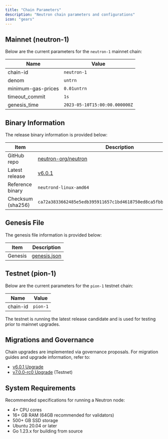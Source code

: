```yaml
---
title: "Chain Parameters"
description: "Neutron chain parameters and configurations"
icon: "gears"
---
```


## Mainnet (neutron-1)

Below are the current parameters for the `neutron-1` mainnet chain:

| Name | Value |
|------|-------|
| chain-id | `neutron-1` |
| denom | `untrn` |
| minimum-gas-prices | `0.01untrn` |
| timeout_commit | `1s` |
| genesis_time | `2023-05-10T15:00:00.000000Z` |

## Binary Information

The release binary information is provided below:

| Item | Description |
|------|-------------|
| GitHub repo | [neutron-org/neutron](https://github.com/neutron-org/neutron) |
| Latest release | [v6.0.1](https://github.com/neutron-org/neutron/releases/tag/v6.0.1) |
| Reference binary | `neutrond-linux-amd64` |
| Checksum (sha256) | `ca72a3833662485e5edb395911657c1bd4618750ed8ca5fbb14e4d9a9c4d1f8e` |

## Genesis File

The genesis file information is provided below:

| Item | Description |
|------|-------------|
| Genesis | [genesis.json](https://raw.githubusercontent.com/neutron-org/mainnet-assets/main/neutron-1-genesis.json) |

## Testnet (pion-1)

Below are the current parameters for the `pion-1` testnet chain:

| Name | Value |
|------|-------|
| chain-id | `pion-1` |

The testnet is running the latest release candidate and is used for testing prior to mainnet upgrades.

## Migrations and Governance

Chain upgrades are implemented via governance proposals. For migration guides and upgrade information, refer to:

- [v6.0.1 Upgrade](/resources/upgrades/v6.0.1)
- [v7.0.0-rc0 Upgrade](/resources/upgrades/v7.0.0-rc0) (Testnet)

## System Requirements

Recommended specifications for running a Neutron node:

- 4+ CPU cores
- 16+ GB RAM (64GB recommended for validators)
- 500+ GB SSD storage
- Ubuntu 20.04 or later
- Go 1.23.x for building from source 